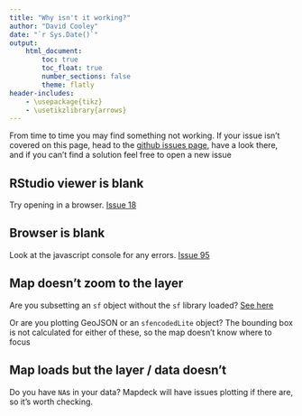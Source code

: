 ```yaml
---
title: "Why isn't it working?"
author: "David Cooley"
date: "`r Sys.Date()`"
output: 
    html_document:
        toc: true
        toc_float: true
        number_sections: false
        theme: flatly
header-includes: 
    - \usepackage{tikz}
    - \usetikzlibrary{arrows}
---
```


From time to time you may find something not working. If your issue isn't covered on this page, head to the [github issues page](https://github.com/symbolixau/mapdeck/issues), have a look there, and if you can't find a solution feel free to open a new issue

## RStudio viewer is blank 

Try opening in a browser. [Issue 18](https://github.com/SymbolixAU/mapdeck/issues/18)

## Browser is blank

Look at the javascript console for any errors. [Issue 95](https://github.com/SymbolixAU/mapdeck/issues/95)

## Map doesn't zoom to the layer

Are you subsetting an `sf` object without the `sf` library loaded? [See here](file:///Users/dave/Documents/github/mapdeck/docs/articles/tips_tricks.html#sf)

Or are you plotting GeoJSON or an `sfencodedLite` object? The bounding box is not calculated for either of these, so the map doesn't know where to focus


## Map loads but the layer / data doesn't

Do you have `NA`s in your data? Mapdeck will have issues plotting if there are, so it's worth checking.


